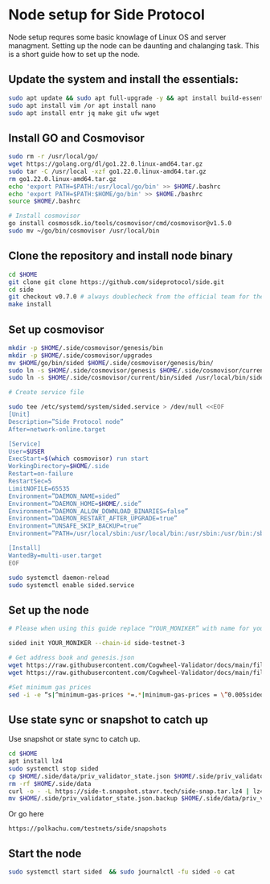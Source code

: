 # Node setup for Side Protocol

Node setup requres some basic knowlage of Linux OS and server managment. Setting up the node
can be daunting and chalanging task. This is a short guide how to set up the node.

## Update the system and install the essentials:

```bash
sudo apt update && sudo apt full-upgrade -y && apt install build-essential 
sudo apt install vim /or apt install nano 
sudo apt install entr jq make git ufw wget 
```

## Install GO and Cosmovisor

```bash
sudo rm -r /usr/local/go/
wget https://golang.org/dl/go1.22.0.linux-amd64.tar.gz
sudo tar -C /usr/local -xzf go1.22.0.linux-amd64.tar.gz
rm go1.22.0.linux-amd64.tar.gz
echo 'export PATH=$PATH:/usr/local/go/bin' >> $HOME/.bashrc
echo 'export PATH=$PATH:$HOME/go/bin' >> $HOME./bashrc
source $HOME/.bashrc

# Install cosmovisor
go install cosmossdk.io/tools/cosmovisor/cmd/cosmovisor@v1.5.0
sudo mv ~/go/bin/cosmovisor /usr/local/bin
```

## Clone the repository and install node binary

```bash
cd $HOME 
git clone git clone https://github.com/sideprotocol/side.git
cd side 
git checkout v0.7.0 # always doublecheck from the official team for the right version
make install
```

## Set up cosmovisor

```bash 
mkdir -p $HOME/.side/cosmovisor/genesis/bin
mkdir -p $HOME/.side/cosmovisor/upgrades
mv $HOME/go/bin/sided $HOME/.side/cosmovisor/genesis/bin/
sudo ln -s $HOME/.side/cosmovisor/genesis $HOME/.side/cosmovisor/current -f
sudo ln -s $HOME/.side/cosmovisor/current/bin/sided /usr/local/bin/sided -f

# Create service file

sudo tee /etc/systemd/system/sided.service > /dev/null <<EOF
[Unit]
Description=”Side Protocol node”
After=network-online.target

[Service]
User=$USER
ExecStart=$(which cosmovisor) run start
WorkingDirectory=$HOME/.side
Restart=on-failure 
RestartSec=5
LimitNOFILE=65535
Environment=”DAEMON_NAME=sided”
Environment=”DAEMON_HOME=$HOME/.side”
Environment=”DAEMON_ALLOW_DOWNLOAD_BINARIES=false”
Environment=”DAEMON_RESTART_AFTER_UPGRADE=true”
Environment=”UNSAFE_SKIP_BACKUP=true”
Environment=”PATH=/usr/local/sbin:/usr/local/bin:/usr/sbin:/usr/bin:/sbin:/bin:/usr/games:/usr/local/games:/snap/bin:$HOME/.side/cosmovisor/current/bin”

[Install]
WantedBy=multi-user.target
EOF

sudo systemctl daemon-reload
sudo systemctl enable sided.service
```

## Set up the node 

```bash
# Please when using this guide replace “YOUR_MONIKER” with name for your node.

sided init YOUR_MONIKER --chain-id side-testnet-3 

# Get address book and genesis.json
wget https://raw.githubusercontent.com/Cogwheel-Validator/docs/main/files/side-testnet/genesis.json -O $HOME/.side/config/genesis.json
wget https://raw.githubusercontent.com/Cogwheel-Validator/docs/main/files/side-testnet/addrbook.json -O $HOME/.side/config/addrbook.json

#Set minimum gas prices
sed -i -e “s|^minimum-gas-prices *=.*|minimum-gas-prices = \”0.005sideo\”|” $HOME/.side/config/app.toml
```

## Use state sync or snapshot to catch up

Use snapshot or state sync to catch up.

``` bash filename=Stavr
cd $HOME
apt install lz4
sudo systemctl stop sided
cp $HOME/.side/data/priv_validator_state.json $HOME/.side/priv_validator_state.json.backup
rm -rf $HOME/.side/data
curl -o - -L https://side-t.snapshot.stavr.tech/side-snap.tar.lz4 | lz4 -c -d - | tar -x -C $HOME/.side --strip-components 2
mv $HOME/.side/priv_validator_state.json.backup $HOME/.side/data/priv_validator_state.json
```

Or go here

```
https://polkachu.com/testnets/side/snapshots

```

## Start the node

```bash
sudo systemctl start sided  && sudo journalctl -fu sided -o cat
```
